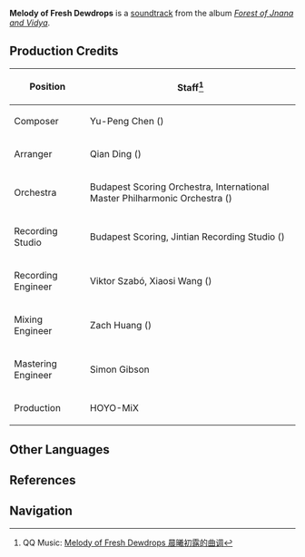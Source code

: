 {{Soundtrack Infobox
|title          =
|image          = Forest of Jnana and Vidya.png
|album          = Forest of Jnana and Vidya
|disc           = 2
|number         = 68
|featured       =
|featured2      =
|featured3      =
|featured_disc  =
|featured_disc2 =
|featured_disc3 =
|youtube_id     = 6p5GPzulioQ
|spotify_id     = 1zMeJyKnmeoniCPZLUgTLx
|played_in      = Vanarana
|during         = [[Vanarana]] (Day)
|domain         =
|previous       = Melody of Sprouting Flowers
|next           = Melody of Hidden Seeds
}}
'''Melody of Fresh Dewdrops''' is a [[soundtrack]] from the album ''[[Forest of Jnana and Vidya]]''.

==Production Credits==
{| class="wikitable" style="text-align:left; height:0.5em"
! Position
! Staff<ref>QQ Music: [https://y.qq.com/n/ryqq/songDetail/002Bcolj2dlncN Melody of Fresh Dewdrops 晨曦初露的曲调]</ref>
|-
! Composer
| Yu-Peng Chen ({{zh|陈致逸}})
|-
! Arranger
| Qian Ding ({{zh|丁谦}})
|-
! Orchestra
| Budapest Scoring Orchestra, International Master Philharmonic Orchestra ({{zh|国际首席爱乐乐团}})
|-
! Recording Studio
| Budapest Scoring, Jintian Recording Studio ({{zh|金田录音棚}})
|-
! Recording Engineer
| Viktor Szabó, Xiaosi Wang ({{zh|王小四}})
|-
! Mixing Engineer
| Zach Huang ({{zh|黄巍}})
|-
! Mastering Engineer
| Simon Gibson
|-
! Production
| HOYO-MiX
|}
<!--
==Videos==
<gallery hideaddbutton="true" captionalign="center">
</gallery>

==Trivia==
-->
==Other Languages==
{{Other Languages
|en      = Melody of Fresh Dewdrops
|zhs     = 晨曦初露的曲调
|zhs_rm  = Chénxī Chūlù de Qǔdiào
|zht     = 晨曦初露的曲調
|zht_rm  = Chénxī Chūlù de Qǔdiào
|zh_tl   = 
|ja      = 夜明けの初露のメロディー
|ja_rm   = Yoake no Hatsutsuyu no Merodii
|ja_tl   = 
|tr      = 
|tr_tl   = 
|it      = 
|it_tl   = 
}}

==References==
{{Reflist}}

==Navigation==
{{Soundtrack Navbox|Forest of Jnana and Vidya}}